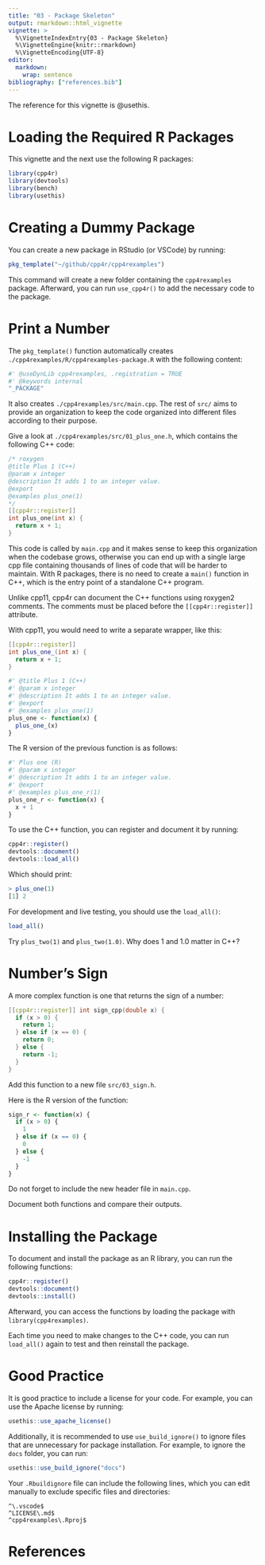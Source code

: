 ```yaml
---
title: "03 - Package Skeleton"
output: rmarkdown::html_vignette
vignette: >
  %\VignetteIndexEntry{03 - Package Skeleton}
  %\VignetteEngine{knitr::rmarkdown}
  %\VignetteEncoding{UTF-8}
editor:
  markdown:
    wrap: sentence
bibliography: ["references.bib"]
---
```


The reference for this vignette is @usethis.

# Loading the Required R Packages

This vignette and the next use the following R packages:

```r
library(cpp4r)
library(devtools)
library(bench)
library(usethis)
```

# Creating a Dummy Package

You can create a new package in RStudio (or VSCode) by running:

```r
pkg_template("~/github/cpp4r/cpp4rexamples")
```

This command will create a new folder containing the `cpp4rexamples` package. Afterward, you can run `use_cpp4r()` to add the necessary code to the package.

# Print a Number

The `pkg_template()` function automatically creates `./cpp4rexamples/R/cpp4rexamples-package.R` with the following content:

```r
#' @useDynLib cpp4rexamples, .registration = TRUE
#' @keywords internal
"_PACKAGE"
```

It also creates `./cpp4rexamples/src/main.cpp`. The rest of `src/` aims to provide an organization to keep the code
organized into different files according to their purpose.

Give a look at `./cpp4rexamples/src/01_plus_one.h`, which contains the following C++ code:

```cpp
/* roxygen
@title Plus 1 (C++)
@param x integer
@description It adds 1 to an integer value.
@export
@examples plus_one(1)
*/
[[cpp4r::register]]
int plus_one(int x) {
  return x + 1;
}
```

This code is called by `main.cpp` and it makes sense to keep this organization when the codebase grows,
otherwise you can end up with a single large cpp file containing thousands of lines of code that will be harder to
maintain. With R packages, there is no need to create a `main()` function in C++, which is the entry point of a
standalone C++ program.

Unlike cpp11, cpp4r can document the C++ functions using roxygen2 comments. The comments must be placed before the
`[[cpp4r::register]]` attribute.

With cpp11, you would need to write a separate wrapper, like this:

```cpp
[[cpp4r::register]]
int plus_one_(int x) {
  return x + 1;
}
```

```r
#' @title Plus 1 (C++)
#' @param x integer
#' @description It adds 1 to an integer value.
#' @export
#' @examples plus_one(1)
plus_one <- function(x) {
  plus_one_(x)
}
```

The R version of the previous function is as follows:

```r
#' Plus one (R)
#' @param x integer
#' @description It adds 1 to an integer value.
#' @export
#' @examples plus_one_r(1)
plus_one_r <- function(x) {
  x + 1
}
```

To use the C++ function, you can register and document it by running:

```r
cpp4r::register()
devtools::document()
devtools::load_all()
```

Which should print:

```r
> plus_one(1)
[1] 2
```

For development and live testing, you should use the `load_all()`:

```r
load_all()
```

Try `plus_two(1)` and `plus_two(1.0)`. Why does 1 and 1.0 matter in C++?

# Number's Sign

A more complex function is one that returns the sign of a number:

```cpp
[[cpp4r::register]] int sign_cpp(double x) {
  if (x > 0) {
    return 1;
  } else if (x == 0) {
    return 0;
  } else {
    return -1;
  }
}
```

Add this function to a new file `src/03_sign.h`.

Here is the R version of the function:

```r
sign_r <- function(x) {
  if (x > 0) {
    1
  } else if (x == 0) {
    0
  } else {
    -1
  }
}
```

Do not forget to include the new header file in `main.cpp`.

Document both functions and compare their outputs.

# Installing the Package

To document and install the package as an R library, you can run the following functions:

```r
cpp4r::register()
devtools::document()
devtools::install()
```

Afterward, you can access the functions by loading the package with `library(cpp4rexamples)`.

Each time you need to make changes to the C++ code, you can run `load_all()` again to test and then reinstall the package.

# Good Practice

It is good practice to include a license for your code. For example, you can use the Apache license by running:

```r
usethis::use_apache_license()
```

Additionally, it is recommended to use `use_build_ignore()` to ignore files that are unnecessary for package installation. For example, to ignore the `docs` folder, you can run:

```r
usethis::use_build_ignore("docs")
```

Your `.Rbuildignore` file can include the following lines, which you can edit manually to exclude specific files and directories:

```
^\.vscode$
^LICENSE\.md$
^cpp4rexamples\.Rproj$
```

# References
